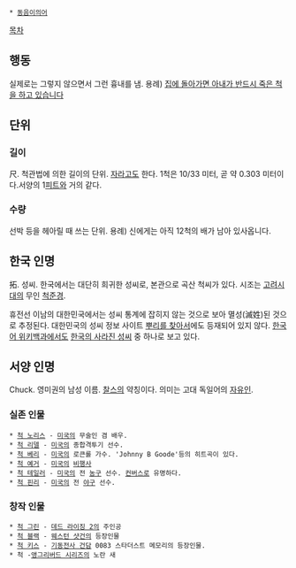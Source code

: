 * [[동음이의어]]

[[목차]]

== 행동 ==
실제로는 그렇지 않으면서 그런 흉내를 냄. 
용례) [[집에 돌아가면 아내가 반드시 죽은 척을 하고 있습니다]]

== 단위 ==
=== 길이 ===
尺. 척관법에 의한 길이의 단위. [[자]]라고도 한다. 1척은 10/33 미터, 곧 약 0.303 미터이다.서양의 1[[피트]]와 거의 같다.

=== 수량 ===
선박 등을 헤아릴 때 쓰는 단위. 
용례) 신에게는 아직 12척의 배가 남아 있사옵니다.

== 한국 인명 ==
拓. 성씨. 한국에서는 대단히 희귀한 성씨로, 본관으로 곡산 척씨가 있다. 시조는 [[고려]]시대의 무인 [[척준경]].

휴전선 이남의 대한민국에서는 성씨 통계에 잡히지 않는 것으로 보아 멸성(滅姓)된 것으로 추정된다. 대한민국의 성씨 정보 사이트 [http://www.rootsinfo.co.kr/ 뿌리를 찾아서]에도 등재되어 있지 않다. [[한국어 위키백과]]에서도 [http://ko.wikipedia.org/wiki/%ED%95%9C%EA%B5%AD%EC%9D%98_%EC%82%AC%EB%9D%BC%EC%A7%84_%EC%84%B1%EC%94%A8 한국의 사라진 성씨] 중 하나로 보고 있다.

== 서양 인명 ==
Chuck. 영미권의 남성 이름. [[찰스]]의 약칭이다. 의미는 고대 독일어의 [[자유인]].

=== 실존 인물 ===
 * [[척 노리스]] - [[미국]]의 무술인 겸 배우.
 * [[척 리델]] - [[미국]]의 종합격투기 선수.
 * [[척 베리]] - [[미국]]의 로큰롤 가수. 'Johnny B Goode'등의 히트곡이 있다.
 * [[척 예거]] - [[미국]]의 [[비행사]]
 * [[척 테일러]] - [[미국]]의 전 [[농구]] 선수. [[컨버스]]로 유명하다.
 * [[척 핀리]] - [[미국]]의 전 [[야구]] 선수.
=== 창작 인물 ===
 * [[척 그린]] - [[데드 라이징 2]]의 주인공
 * [[척 블랙]] - [[웨스턴 샷건]]의 등장인물
 * [[척 키스]] - [[기동전사 건담]] 0083 스타더스트 메모리의 등장인물.
 * 척 -[[앵그리버드 시리즈]]의 노란 새


